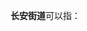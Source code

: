 '''长安街道'''可以指：
{{PRC admin/disambig|21/01/04/012/000|22/02/81/002/000|23/05/02/006/000|23/08/03/006/000|23/10/02/002/000|32/02/06/002/000|43/06/82/001/000|51/34/01/004/000}}
{{disambig|cat=四字乡级行政区划消歧义}}